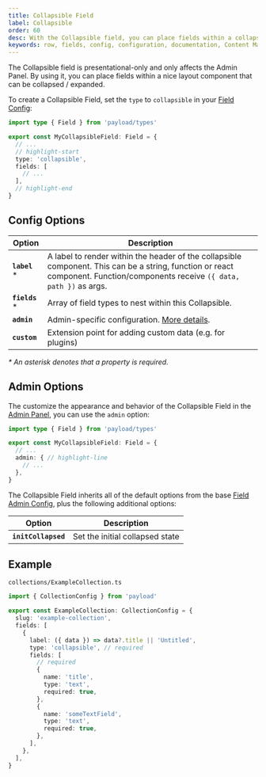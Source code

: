 ```yaml
---
title: Collapsible Field
label: Collapsible
order: 60
desc: With the Collapsible field, you can place fields within a collapsible layout component that can be collapsed / expanded.
keywords: row, fields, config, configuration, documentation, Content Management System, cms, headless, javascript, node, react, nextjs
---
```


The Collapsible field is presentational-only and only affects the Admin Panel. By using it, you can place fields within a nice layout component that can be collapsed / expanded.

<LightDarkImage
  srcLight="https://payloadcms.com/images/docs/fields/collapsible.png"
  srcDark="https://payloadcms.com/images/docs/fields/collapsible-dark.png"
  alt="Shows a Collapsible field in the Payload Admin Panel"
  caption="Admin Panel screenshot of a Collapsible field"
/>

To create a Collapsible Field, set the `type` to `collapsible` in your [Field Config](./overview):

```ts
import type { Field } from 'payload/types'

export const MyCollapsibleField: Field = {
  // ...
  // highlight-start
  type: 'collapsible',
  fields: [
    // ...
  ],
  // highlight-end
}
```

## Config Options

| Option          | Description                                                                                                                                                                  |
| --------------- | ---------------------------------------------------------------------------------------------------------------------------------------------------------------------------- |
| **`label`** \*  | A label to render within the header of the collapsible component. This can be a string, function or react component. Function/components receive `({ data, path })` as args. |
| **`fields`** \* | Array of field types to nest within this Collapsible.                                                                                                                        |
| **`admin`**     | Admin-specific configuration. [More details](#admin-options).                                                                                                    |
| **`custom`**    | Extension point for adding custom data (e.g. for plugins)                                                                                                                    |

_\* An asterisk denotes that a property is required._

## Admin Options

The customize the appearance and behavior of the Collapsible Field in the [Admin Panel](../admin/overview), you can use the `admin` option:

```ts
import type { Field } from 'payload/types'

export const MyCollapsibleField: Field = {
  // ...
  admin: { // highlight-line
    // ...
  },
}
```

The Collapsible Field inherits all of the default options from the base [Field Admin Config](./overview#admin-config), plus the following additional options:

| Option              | Description                     |
| ------------------- | ------------------------------- |
| **`initCollapsed`** | Set the initial collapsed state |

## Example

`collections/ExampleCollection.ts`

```ts
import { CollectionConfig } from 'payload'

export const ExampleCollection: CollectionConfig = {
  slug: 'example-collection',
  fields: [
    {
      label: ({ data }) => data?.title || 'Untitled',
      type: 'collapsible', // required
      fields: [
        // required
        {
          name: 'title',
          type: 'text',
          required: true,
        },
        {
          name: 'someTextField',
          type: 'text',
          required: true,
        },
      ],
    },
  ],
}
```
